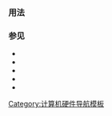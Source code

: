 {{Documentation subpage}}
<!-- PLEASE ADD CATEGORIES AND INTERWIKIS AT THE BOTTOM OF THIS PAGE -->
===用法===
:{{tlx|固态硬盘}}

=== 参见 ===
*{{tl|总线}}
*{{tl|CPU技术}}
*{{tl|DRAM}}
*{{tl|記憶體類型}}
*{{tl|自動化通訊協定}}

<includeonly>
[[Category:计算机硬件导航模板]]
</includeonly>